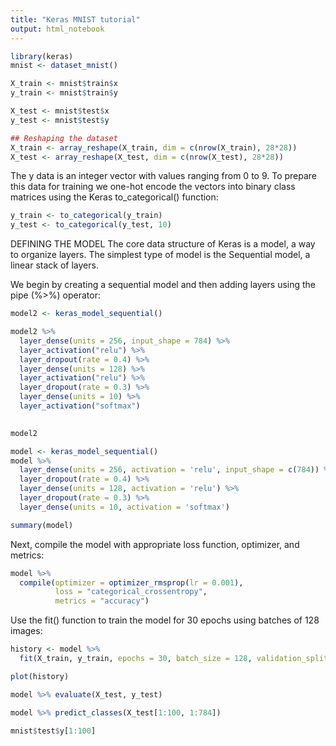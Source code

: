 ```yaml
---
title: "Keras MNIST tutorial"
output: html_notebook
---
```


```r
library(keras)
mnist <- dataset_mnist()
```

```r
X_train <- mnist$train$x
y_train <- mnist$train$y

X_test <- mnist$test$x
y_test <- mnist$test$y
```

```r
## Reshaping the dataset
X_train <- array_reshape(X_train, dim = c(nrow(X_train), 28*28))
X_test <- array_reshape(X_test, dim = c(nrow(X_test), 28*28))
```

The y data is an integer vector with values ranging from 0 to 9. To prepare this data for training we one-hot encode the vectors into binary class matrices using the Keras to_categorical() function:
```r
y_train <- to_categorical(y_train)
y_test <- to_categorical(y_test, 10)
```

DEFINING THE MODEL
The core data structure of Keras is a model, a way to organize layers. The simplest type of model is the Sequential model, a linear stack of layers.

We begin by creating a sequential model and then adding layers using the pipe (%>%) operator:

```r
model2 <- keras_model_sequential()

model2 %>%
  layer_dense(units = 256, input_shape = 784) %>%
  layer_activation("relu") %>%
  layer_dropout(rate = 0.4) %>%
  layer_dense(units = 128) %>%
  layer_activation("relu") %>%
  layer_dropout(rate = 0.3) %>%
  layer_dense(units = 10) %>%
  layer_activation("softmax")
  

model2
```

```r
model <- keras_model_sequential() 
model %>% 
  layer_dense(units = 256, activation = 'relu', input_shape = c(784)) %>% 
  layer_dropout(rate = 0.4) %>% 
  layer_dense(units = 128, activation = 'relu') %>%
  layer_dropout(rate = 0.3) %>%
  layer_dense(units = 10, activation = 'softmax')
```

```r
summary(model)
```

Next, compile the model with appropriate loss function, optimizer, and metrics:
```r
model %>%
  compile(optimizer = optimizer_rmsprop(lr = 0.001),
          loss = "categorical_crossentropy",
          metrics = "accuracy")
```


Use the fit() function to train the model for 30 epochs using batches of 128 images:
```r
history <- model %>%
  fit(X_train, y_train, epochs = 30, batch_size = 128, validation_split = 0.2)
```

```r
plot(history)
```


```r
model %>% evaluate(X_test, y_test)
```

```r
model %>% predict_classes(X_test[1:100, 1:784])
```

```r
mnist$test$y[1:100]
```







